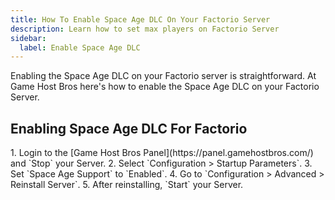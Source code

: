 ```yaml
---
title: How To Enable Space Age DLC On Your Factorio Server
description: Learn how to set max players on Factorio Server
sidebar:
  label: Enable Space Age DLC
---
```


Enabling the Space Age DLC on your Factorio server is straightforward. At Game Host Bros here's how to enable the Space Age DLC on your Factorio Server.

## Enabling Space Age DLC For Factorio

<Steps>
1. Login to the [Game Host Bros Panel](https://panel.gamehostbros.com/) and `Stop` your Server.
2. Select `Configuration > Startup Parameters`.
3. Set `Space Age Support` to `Enabled`.
4. Go to `Configuration > Advanced > Reinstall Server`.
5. After reinstalling, `Start` your Server.
</Steps>